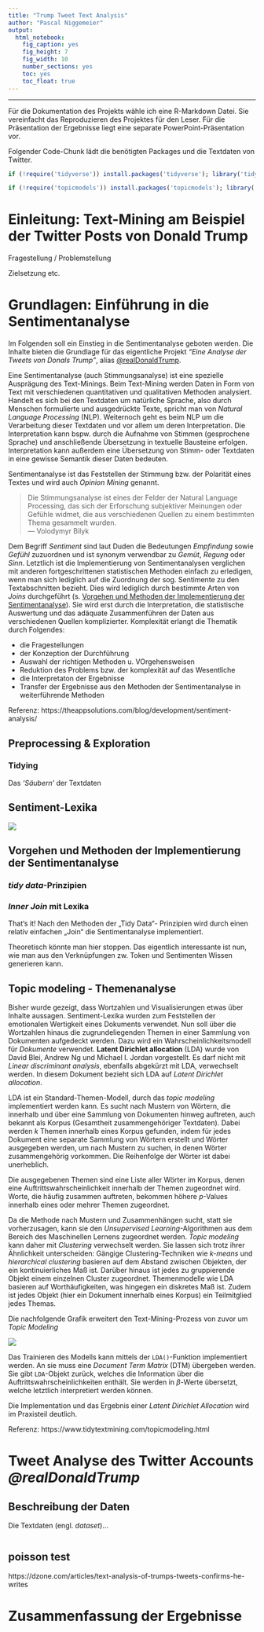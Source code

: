```yaml
---
title: "Trump Tweet Text Analysis"
author: "Pascal Niggemeier"
output: 
  html_notebook: 
    fig_caption: yes
    fig_height: 7
    fig_width: 10
    number_sections: yes
    toc: yes
    toc_float: true
---
```

---

Für die Dokumentation des Projekts wähle ich eine R-Markdown Datei. Sie vereinfacht das Reproduzieren des Projektes für den Leser. Für die Präsentation der Ergebnisse liegt eine separate PowerPoint-Präsentation vor.

Folgender Code-Chunk lädt die benötigten Packages und die Textdaten von Twitter.

```r
if (!require('tidyverse')) install.packages('tidyverse'); library('tidyverse')

if (!require('topicmodels')) install.packages('topicmodels'); library('topicmodels')
```

# Einleitung: Text-Mining am Beispiel der Twitter Posts von Donald Trump

Fragestellung / Problemstellung

Zielsetzung etc.

# Grundlagen: Einführung in die Sentimentanalyse

Im Folgenden soll ein Einstieg in die Sentimentanalyse geboten werden. Die Inhalte bieten die Grundlage für das eigentliche Projekt *"Eine Analyse der Tweets von Donals Trump"*, alias [&#64;realDonaldTrump](https://twitter.com/realdonaldtrump).

Eine Sentimentanalyse (auch Stimmungsanalyse) ist eine spezielle Ausprägung des Text-Minings. Beim Text-Mining werden Daten in Form von Text mit verschiedenen quantitativen und qualitativen Methoden analysiert. Handelt es sich bei den Textdaten um natürliche Sprache, also durch Menschen formulierte und ausgedrückte Texte, spricht man von *Natural Language Processing* (NLP). Weiternoch geht es beim NLP um die Verarbeitung dieser Textdaten und vor allem um deren Interpretation. Die Interpretation kann bspw. durch die Aufnahme von Stimmen (gesprochene Sprache) und anschließende Übersetzung in textuelle Bausteine erfolgen. Interpretation kann außerdem eine Übersetzung von Stimm- oder Textdaten in eine gewisse Semantik dieser Daten bedeuten.

Sentimentanalyse ist das Feststellen der Stimmung bzw. der Polarität eines Textes und wird auch *Opinion Mining* genannt.

> Die Stimmungsanalyse ist eines der Felder der Natural Language Processing, das sich der Erforschung subjektiver Meinungen oder Gefühle widmet, die aus verschiedenen Quellen zu einem bestimmten Thema gesammelt wurden.  
--- Volodymyr Bilyk

Dem Begriff *Sentiment* sind laut Duden die Bedeutungen *Empfindung* sowie *Gefühl* zuzuordnen und ist synonym verwendbar zu *Gemüt*, *Regung* oder *Sinn*. Letztlich ist die Implementierung von Sentimentanalysen verglichen mit anderen fortgeschrittenen statistischen Methoden einfach zu erledigen, wenn man sich lediglich auf die Zuordnung der sog. Sentimente zu den Textabschnitten bezieht. Dies wird lediglich durch bestimmte Arten von *Joins* durchgeführt (s. [Vorgehen und Methoden der Implementierung der Sentimentanalyse]). Sie wird erst durch die Interpretation, die statistische Auswertung und das adäquate Zusammenführen der Daten aus verschiedenen Quellen komplizierter. Komplexität erlangt die Thematik durch Folgendes:

* die Fragestellungen
* der Konzeption der Durchführung
* Auswahl der richtigen Methoden u. VOrgehensweisen
* Reduktion des Problems bzw. der komplexität auf das Wesentliche
* die Interpretaton der Ergebnisse
* Transfer der Ergebnisse aus den Methoden der Sentimentanalyse in weiterführende Methoden


Referenz: https://theappsolutions.com/blog/development/sentiment-analysis/

## Preprocessing & Exploration

### Tidying

Das *'Säubern'* der Textdaten

## Sentiment-Lexika

![](images/text-mining-prozess2.png)

## Vorgehen und Methoden der Implementierung der Sentimentanalyse

### *tidy data*-Prinzipien

### *Inner Join* mit Lexika

That‘s it! Nach den Methoden der „Tidy Data“- Prinzipien wird durch einen relativ einfachen „Join“ die Sentimentanalyse implementiert.

Theoretisch könnte man hier stoppen. Das eigentlich interessante ist nun, wie man aus den Verknüpfungen zw. Token und Sentimenten Wissen generieren kann.

## Topic modeling - Themenanalyse

Bisher wurde gezeigt, dass Wortzahlen und Visualisierungen etwas über Inhalte aussagen. Sentiment-Lexika wurden zum Feststellen der emotionalen Wertigkeit eines Dokuments verwendet. Nun soll über die Wortzahlen hinaus die zugrundeliegenden Themen in einer Sammlung von Dokumenten aufgedeckt werden. Dazu wird ein Wahrscheinlichkeitsmodell für *Dokumente* verwendet. **Latent Dirichlet allocation** (LDA) wurde von David Blei, Andrew Ng und Michael I. Jordan vorgestellt. Es darf nicht mit *Linear discriminant analysis*, ebenfalls abgekürzt mit LDA, verwechselt werden. In diesem Dokument bezieht sich LDA auf *Latent Dirichlet allocation*.

LDA ist ein Standard-Themen-Modell, durch das *topic modeling* implementiert werden kann. Es sucht nach Mustern von Wörtern, die innerhalb und über eine Sammlung von Dokumenten hinweg auftreten, auch bekannt als Korpus (Gesamtheit zusammengehöriger Textdaten). Dabei werden $k$ Themen innerhalb eines Korpus gefunden, indem für jedes Dokument eine separate Sammlung von Wörtern erstellt und Wörter ausgegeben werden, um nach Mustern zu suchen, in denen Wörter zusammengehörig vorkommen. Die Reihenfolge der Wörter ist dabei unerheblich.

Die ausgegebenen Themen sind eine Liste aller Wörter im Korpus, denen eine Auftrittswahrscheinlichkeit innerhalb der Themen zugeordnet wird. Worte, die häufig zusammen auftreten, bekommen höhere $p$-Values innerhalb eines oder mehrer Themen zugeordnet.

Da die Methode nach Mustern und Zusammenhängen sucht, statt sie vorherzusagen, kann sie den *Unsupervised Learning*-Algorithmen aus dem Bereich des Maschinellen Lernens zugeordnet werden. *Topic modeling* kann daher mit *Clustering* verwechselt werden. Sie lassen sich trotz ihrer Ähnlichkeit unterscheiden: Gängige Clustering-Techniken wie *k-means* und *hierarchical clustering* basieren auf dem Abstand zwischen Objekten, der ein kontinuierliches Maß ist. Darüber hinaus ist jedes zu gruppierende Objekt einem einzelnen Cluster zugeordnet. Themenmodelle wie LDA basieren auf Worthäufigkeiten, was hingegen ein diskretes Maß ist. Zudem ist jedes Objekt (hier ein Dokument innerhalb eines Korpus) ein Teilmitglied jedes Themas.

Die nachfolgende Grafik erweitert den Text-Mining-Prozess von zuvor um *Topic Modeling*

![](images/text-mining-prozess3-topic-modeling.png)

Das Trainieren des Modells kann mittels der `LDA()`-Funktion implementiert werden. An sie muss eine *Document Term Matrix* (DTM) übergeben werden. Sie gibt `LDA`-Objekt zurück, welches die Information über die Auftrittswahrscheinlichkeiten enthält. Sie werden in $\beta$-Werte übersetzt, welche letztlich interpretiert werden können.

Die Implementation und das Ergebnis einer *Latent Dirichlet Allocation* wird im Praxisteil deutlich.

Referenz: https://www.tidytextmining.com/topicmodeling.html

# Tweet Analyse des Twitter Accounts *@realDonaldTrump*

## Beschreibung der Daten

Die Textdaten (engl. *dataset*)...

```r

```

## poisson test

https://dzone.com/articles/text-analysis-of-trumps-tweets-confirms-he-writes

# Zusammenfassung der Ergebnisse